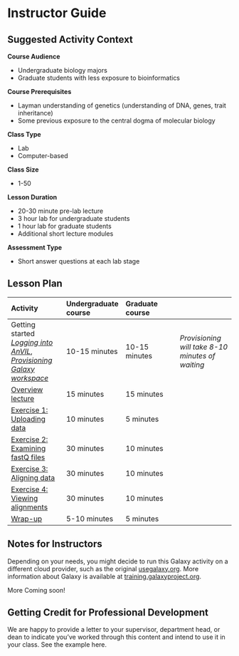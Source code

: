 # Instructor Guide {-}

## Suggested Activity Context {-}

**Course Audience**  

- Undergraduate biology majors
- Graduate students with less exposure to bioinformatics

**Course Prerequisites**  

- Layman understanding of genetics (understanding of DNA, genes, trait inheritance)
- Some previous exposure to the central dogma of molecular biology

**Class Type**  

- Lab
- Computer-based

**Class Size**  

- 1-50

**Lesson Duration**  

- 20-30 minute pre-lab lecture 
- 3 hour lab for undergraduate students
- 1 hour lab for graduate students
- Additional short lecture modules

**Assessment Type**  

- Short answer questions at each lab stage

## Lesson Plan  {-}

| Activity | Undergraduate course | Graduate course | |
| :-- | :-- | :-- | :--|
| Getting started [_Logging into AnVIL_](09-student-guide#set-up), [_Provisioning Galaxy workspace_](09-student-guide#starting-galaxy) | 10-15 minutes | 10-15 minutes | _Provisioning will take 8-10 minutes of waiting_ |
| [Overview lecture](09-student-guide#overview-video) | 15 minutes | 15 minutes | 
| [Exercise 1: Uploading data](09-student-guide#importing-data) | 10 minutes | 5 minutes |
| [Exercise 2: Examining fastQ files](09-student-guide#examining-fastq) | 30 minutes | 10 minutes |
| [Exercise 3: Aligning data](09-student-guide#alignment) | 30 minutes | 10 minutes |
| [Exercise 4: Viewing alignments](09-student-guide#view-alignment) | 30 minutes | 10 minutes |
| [Wrap-up](09-student-guide#wrap-up) | 5-10 minutes | 5 minutes |

## Notes for Instructors {-}

Depending on your needs, you might decide to run this Galaxy activity on a different cloud provider, such as the original [usegalaxy.org](https://usegalaxy.org/). More information about Galaxy is available at [training.galaxyproject.org](https://training.galaxyproject.org).

More Coming soon!

## Getting Credit for Professional Development {-}

We are happy to provide a letter to your supervisor, department head, or dean to indicate you've worked through this content and intend to use it in your class. See the example here.

